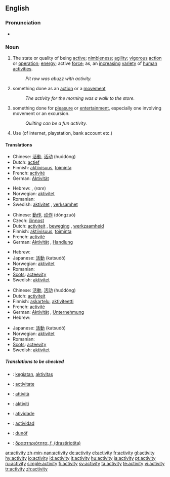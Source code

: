 ==English==

===Pronunciation===
* {{audio|en-us-activity.ogg|Audio (US)}}

===Noun===
{{WikiSaurus-link|activity}}
{{en-noun|activit|ies}}

# The state or quality of being [[active]]; [[nimbleness]]; [[agility]]; [[vigorous]] [[action]] or [[operation]]; [[energy]]; active [[force]]; as, an [[increasing]] [[variety]] of [[human]] [[activities]].
#: ''Pit row was abuzz with activity.''
# something done as an [[action]] or a [[movement]]
#: ''The activity for the morning was a walk to the store.''
# something done for [[pleasure]] or [[entertainment]], especially one involving movement or an excursion.
#: ''Quilting can be a fun activity.''
# Use (of internet, playstation, bank account etc.)

====Translations====
{{trans-top|The state or quality of being active; nimbleness; agility; vigorous action or operation; energy; active force}}
* Chinese: [[活動]], [[活动]] (huódòng)
* Dutch: [[actief]] {{f}}
* Finnish: [[aktiivisuus]], [[toiminta]]
* French: [[activité]] {{f}}
* German: [[Aktivität]] {{f}}
{{trans-mid}}
* Hebrew: {{he-translation|פעילות|pe‘ilút}} {{f}}, {{he-translation|מעש|má`as}} {{m}} (''rare'')
* Norwegian: [[aktivitet]] {{m}}
* Romanian: {{t|ro|activitate|f}}
* Swedish: [[aktivitet]] {{c}}, [[verksamhet]] {{c}}
{{trans-bottom}}

{{trans-top|something done as an action or a movement}}
* Chinese: [[動作]], [[动作]] (dòngzuò)
* Czech: [[činnost]] {{f}}
* Dutch: [[activiteit]] {{f}}, [[beweging]] {{f}}, [[werkzaamheid]] {{f}}
* Finnish: [[aktiivisuus]], [[toiminta]]
* French: [[activité]] {{f}}
* German: [[Aktivität]] {{f}}, [[Handlung]] {{f}}
{{trans-mid}}
* Hebrew: {{he-translation|פעילות|pe‘ilút}} {{f}}
* Japanese: [[活動]] (katsudō)
* Norwegian: [[aktivitet]] {{m}}
* Romanian: {{t|ro|activitate|f}}
* [[Scots]]: [[acteevity]]
* Swedish: [[aktivitet]] {{c}}
{{trans-bottom}}

{{trans-top|something done for pleasure or entertainment}}
* Chinese: [[活動]], [[活动]] (huódòng)
* Dutch: [[activiteit]] {{f}}
* Finnish: [[askartelu]], [[aktiviteetti]]
* French: [[activité]] {{f}}
* German: [[Aktivität]] {{f}}, [[Unternehmung]] {{f}}
* Hebrew: {{he-translation|פעילות|pe‘ilút}} {{f}}
{{trans-mid}}
* Japanese: [[活動]] (katsudō)
* Norwegian: [[aktivitet]] {{m}}
* Romanian: {{t|ro|activitate|f}}
* [[Scots]]: [[acteevity]]
* Swedish: [[aktivitet]] {{c}}
{{trans-bottom}}

=====Translations to be checked=====
{{checktrans}}
{{top}}
* {{ttbc|Indonesian}}: [[giat|kegiatan]], [[aktivitas]]
* {{ttbc|Interlingua}}: [[activitate]]
* {{ttbc|Italian}}: [[attività]]
{{mid}}
* {{ttbc|Malay}}: [[aktiviti]]
* {{ttbc|Portuguese}}: [[atividade]]
* {{ttbc|Spanish}}: [[actividad]] {{f}}
* {{ttbc|Volapük}}: [[dunöf]]
* {{ttbc|Greek}}: [[δραστηριότητα, f, (drastiriotita)]]
{{bottom}}

[[ar:activity]]
[[zh-min-nan:activity]]
[[de:activity]]
[[el:activity]]
[[fr:activity]]
[[gl:activity]]
[[hy:activity]]
[[io:activity]]
[[id:activity]]
[[it:activity]]
[[hu:activity]]
[[ja:activity]]
[[pt:activity]]
[[ru:activity]]
[[simple:activity]]
[[fi:activity]]
[[sv:activity]]
[[ta:activity]]
[[te:activity]]
[[vi:activity]]
[[tr:activity]]
[[zh:activity]]
